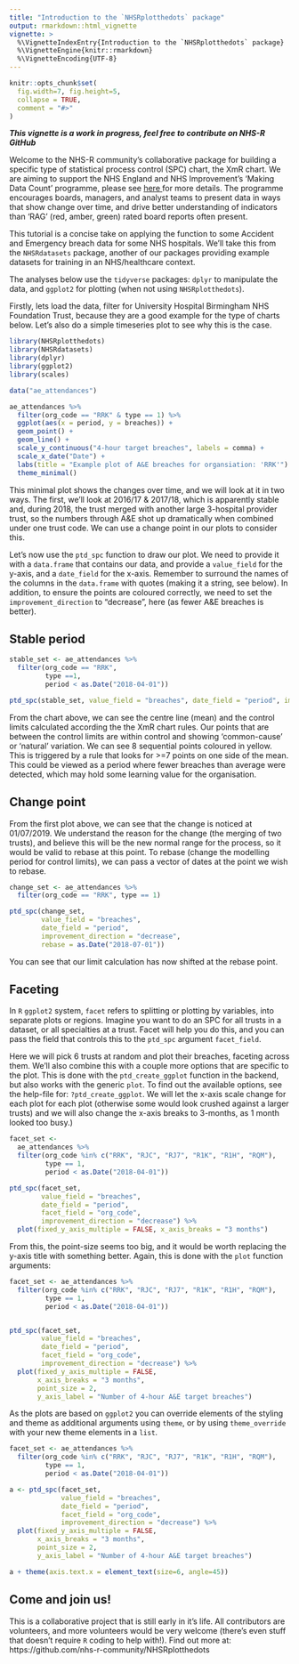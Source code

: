 ```yaml
---
title: "Introduction to the `NHSRplotthedots` package"
output: rmarkdown::html_vignette
vignette: >
  %\VignetteIndexEntry{Introduction to the `NHSRplotthedots` package}
  %\VignetteEngine{knitr::rmarkdown}
  %\VignetteEncoding{UTF-8}
---
```


```r
knitr::opts_chunk$set(
  fig.width=7, fig.height=5,
  collapse = TRUE,
  comment = "#>"
)
```


___This vignette is a work in progress, feel free to contribute on NHS-R GitHub___


Welcome to the NHS-R community's collaborative package for building a specific type of statistical process control (SPC) chart, the XmR chart.  We are aiming to support the NHS England and NHS Improvement's 'Making Data Count' programme, please see <a href="https://www.england.nhs.uk/a-focus-on-staff-health-and-wellbeing/publications-and-resources/making-data-count/"> here </a> for more details.  The programme encourages boards, managers, and analyst teams to present data in ways that show change over time, and drive better understanding of indicators than 'RAG' (red, amber, green) rated board reports often present.

This tutorial is a concise take on applying the function to some Accident and Emergency breach data for some NHS hospitals.  We'll take this from the `NHSRdatasets` package, another of our packages providing example datasets for training in an NHS/healthcare context.

The analyses below use the `tidyverse` packages: `dplyr` to manipulate the data, and `ggplot2` for plotting (when not using `NHSRplotthedots`).

Firstly, lets load the data, filter for University Hospital Birmingham NHS Foundation Trust, because they are a good example for the type of charts below.  Let's also do a simple timeseries plot to see why this is the case.

```r
library(NHSRplotthedots)
library(NHSRdatasets)
library(dplyr)
library(ggplot2)
library(scales)

data("ae_attendances")

ae_attendances %>% 
  filter(org_code == "RRK" & type == 1) %>% 
  ggplot(aes(x = period, y = breaches)) +
  geom_point() +
  geom_line() +
  scale_y_continuous("4-hour target breaches", labels = comma) +
  scale_x_date("Date") +
  labs(title = "Example plot of A&E breaches for organsiation: 'RRK'") +
  theme_minimal()
```

This minimal plot shows the changes over time, and we will look at it in two ways.  The first, we'll look at 2016/17 & 2017/18, which is apparently stable and, during 2018, the trust merged with another large 3-hospital provider trust, so the numbers through A&E shot up dramatically when combined under one trust code.  We can use a change point in our plots to consider this.

Let's now use the `ptd_spc` function to draw our plot.  We need to provide it with a `data.frame` that contains our data, and provide a `value_field` for the y-axis, and a `date_field` for the x-axis.  Remember to surround the names of the columns in the `data.frame` with quotes (making it a string, see below). In addition, to ensure the points are coloured correctly, we need to set the `improvement_direction` to "decrease", here (as fewer A&E breaches is better).

## Stable period

```r
stable_set <- ae_attendances %>% 
  filter(org_code == "RRK",
         type ==1,
         period < as.Date("2018-04-01"))

ptd_spc(stable_set, value_field = "breaches", date_field = "period", improvement_direction = "decrease")
```

From the chart above, we can see the centre line (mean) and the control limits calculated according the the XmR chart rules.  Our points that are between the control limits are within control and showing 'common-cause' or 'natural' variation.  We can see 8 sequential points coloured in yellow.  This is triggered by a rule that looks for >=7 points on one side of the mean.  This could be viewed as a period where fewer breaches than average were detected, which may hold some learning value for the organisation.


## Change point

From the first plot above, we can see that the change is noticed at 01/07/2019.  We understand the reason for the change (the merging of two trusts), and believe this will be the new normal range for the process, so it would be valid to rebase at this point. To rebase (change the modelling period for control limits), we can pass a vector of dates at the point we wish to rebase.

```r
change_set <- ae_attendances %>% 
  filter(org_code == "RRK", type == 1)

ptd_spc(change_set,
        value_field = "breaches",
        date_field = "period",
        improvement_direction = "decrease",
        rebase = as.Date("2018-07-01"))
```

You can see that our limit calculation has now shifted at the rebase point.

## Faceting

In `R` `ggplot2` system, `facet` refers to splitting or plotting by variables, into separate plots or regions.  Imagine you want to do an SPC for all trusts in a dataset, or all specialties at a trust.  Facet will help you do this, and you can pass the field that controls this to the `ptd_spc` argument `facet_field `.

Here we will pick 6 trusts at random and plot their breaches, faceting across them.
We'll also combine this with a couple more options that are specific to the plot. This is done with the `ptd_create_ggplot` function in the backend, but also works with the generic `plot`.  To find out the available options, see the help-file for: `?ptd_create_ggplot`.  We will let the x-axis scale change for each plot for each plot (otherwise some would look crushed against a larger trusts) and we will also change the x-axis breaks to 3-months, as 1 month looked too busy.)

```r
facet_set <- 
  ae_attendances %>% 
  filter(org_code %in% c("RRK", "RJC", "RJ7", "R1K", "R1H", "RQM"),
         type == 1,
         period < as.Date("2018-04-01"))

ptd_spc(facet_set,
        value_field = "breaches",
        date_field = "period",
        facet_field = "org_code",
        improvement_direction = "decrease") %>%
  plot(fixed_y_axis_multiple = FALSE, x_axis_breaks = "3 months")

```
From this, the point-size seems too big, and it would be worth replacing the y-axis title with something better.  Again, this is done with the `plot` function arguments:

```r
facet_set <- ae_attendances %>% 
  filter(org_code %in% c("RRK", "RJC", "RJ7", "R1K", "R1H", "RQM"),
         type == 1,
         period < as.Date("2018-04-01"))


ptd_spc(facet_set,
        value_field = "breaches",
        date_field = "period",
        facet_field = "org_code", 
        improvement_direction = "decrease") %>%
  plot(fixed_y_axis_multiple = FALSE,
       x_axis_breaks = "3 months",
       point_size = 2,
       y_axis_label = "Number of 4-hour A&E target breaches")
```

As the plots are based on `ggplot2` you can override elements of the styling and theme as additional arguments using `theme`, or by using `theme_override` with your new theme elements in a `list`.

```r
facet_set <- ae_attendances %>% 
  filter(org_code %in% c("RRK", "RJC", "RJ7", "R1K", "R1H", "RQM"),
         type == 1,
         period < as.Date("2018-04-01"))

a <- ptd_spc(facet_set,
             value_field = "breaches",
             date_field = "period",
             facet_field = "org_code",
             improvement_direction = "decrease") %>%
  plot(fixed_y_axis_multiple = FALSE,
       x_axis_breaks = "3 months",
       point_size = 2,
       y_axis_label = "Number of 4-hour A&E target breaches")

a + theme(axis.text.x = element_text(size=6, angle=45))
```

## Come and join us!

This is a collaborative project that is still early in it's life.  All contributors are volunteers, and more volunteers would be very welcome (there's even stuff that doesn't require `R` coding to help with!).  Find out more at: https://github.com/nhs-r-community/NHSRplotthedots
